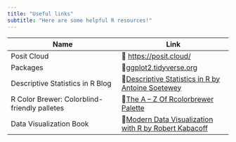 ---
title: "Useful links"
subtitle: "Here are some helpful R resources!"
---

| Name | Link |
|----|----|
| Posit Cloud | 🔗 <https://posit.cloud/> |
| Packages | 🔗[ggplot2.tidyverse.org](https://ggplot2.tidyverse.org/) |
| Descriptive Statistics in R Blog | 🔗[Descriptive Statistics in R by Antoine Soetewey](https://statsandr.com/blog/descriptive-statistics-in-r/#introduction) |
| R Color Brewer: Colorblind-friendly palletes | 🔗[The A – Z Of Rcolorbrewer Palette](https://www.datanovia.com/en/blog/the-a-z-of-rcolorbrewer-palette/) |
| Data Visualization Book | 🔗[Modern Data Visualization with R by Robert Kabacoff](https://rkabacoff.github.io/datavis/index.html) |

